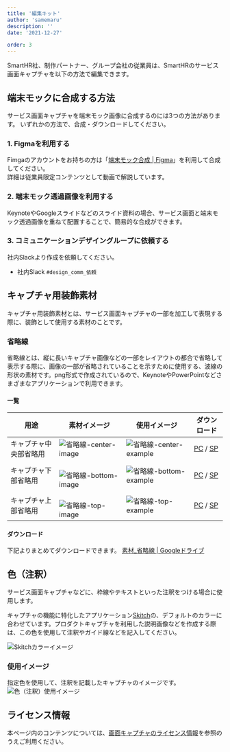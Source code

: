 ```yaml
---
title: '編集キット'
author: 'samemaru'
description: ''
date: '2021-12-27'

order: 3
---
```


SmartHR社、制作パートナー、グループ会社の従業員は、SmartHRのサービス画面キャプチャを以下の方法で編集できます。

## 端末モックに合成する方法

サービス画面キャプチャを端末モック画像に合成するのには3つの方法があります。
いずれかの方法で、合成・ダウンロードしてください。

### 1. Figmaを利用する

Fimgaのアカウントをお持ちの方は「<a href="https://www.figma.com/file/ul8bbn8p3aPIXo0DsjjsA6/%E7%AB%AF%E6%9C%AB%E3%83%A2%E3%83%83%E3%82%AF%E5%90%88%E6%88%90?node-id=723%3A121" target="_blank">端末モック合成 | Figma</a>」を利用して合成してください。  
詳細は従業員限定コンテンツとして動画で解説しています。

<Private path="/communication/capture-kit.md"/>

###  2. 端末モック透過画像を利用する

KeynoteやGoogleスライドなどのスライド資料の場合、サービス画面と端末モック透過画像を重ねて配置することで、簡易的な合成ができます。

<Private path="/communication/capture-kit-mockup-transparent.md"/>

###  3. コミュニケーションデザイングループに依頼する

社内Slackより作成を依頼してください。
- 社内Slack `#design_comm_依頼`


## キャプチャ用装飾素材

キャプチャ用装飾素材とは、サービス画面キャプチャの一部を加工して表現する際に、装飾として使用する素材のことです。

### 省略線
省略線とは、縦に長いキャプチャ画像などの一部をレイアウトの都合で省略して表示する際に、画像の一部が省略されていることを示すために使用する、波線の形状の素材です。png形式で作成されているので、KeynoteやPowerPointなどさまざまなアプリケーションで利用できます。


#### 一覧
| 用途 | 素材イメージ | 使用イメージ |ダウンロード |
| --- | --- | --- | --- | 
| キャプチャ中央部省略用 | ![省略線-center-image](./images/kit/省略線_center_image.png)　|![省略線-center-example](./images/kit/center_example_image.png)　| <a href="https://drive.google.com/file/d/1Qal0kcm89vVgiYElVEJeMYTpQYOV3dgC/view?usp=sharing" target="_blank">PC</a> / <a href="https://drive.google.com/file/d/1h4KUK_jH0oKi-yxsfZR-XykFFH40VRGc/view?usp=sharing" target="_blank">SP</a> | 　
| キャプチャ下部省略用 |　![省略線-bottom-image](./images/kit/省略線_bottom_image.png)　|![省略線-bottom-example](./images/kit/bottom_example_image.png)　| <a href="https://drive.google.com/file/d/1nN2zcjRvDkoMDA0FFranu2Zo4h_C6oA2/view?usp=sharing" target="_blank">PC</a> / <a href="https://drive.google.com/file/d/1oDMMfrDSNrqeDYIcjQZWzLYeENYndfut/view?usp=sharing" target="_blank">SP</a> | 
| キャプチャ上部省略用 | 　![省略線-top-image](./images/kit/省略線_top_image.png)　|![省略線-top-example](./images/kit/top_example_image.png)　|<a href="https://drive.google.com/file/d/1qAIIvPgdhX1jtRh-QWAAA71I463Gox33/view?usp=sharing" target="_blank">PC</a> / <a href="https://drive.google.com/file/d/1vGT0ld2iTs7zd87dsImp5Ctn5IR5T8PA/view?usp=sharing" target="_blank">SP</a> | 


#### ダウンロード
下記よりまとめてダウンロードできます。
 <a href="https://drive.google.com/drive/folders/1RgFtePFssbHTDoLWS9OUU60Sut-EIs3z?usp=sharing" target="_blank">素材_省略線 | Googleドライブ</a>


## 色（注釈）
サービス画面キャプチャなどに、枠線やテキストといった注釈をつける場合に使用します。

<ColorPalettesWrapper>
 <ColorPalette hexCode="#fc0c59" colorName="Annotaion" description="" />
</ColorPalettesWrapper>

キャプチャの機能に特化したアプリケーション<a href="https://apps.apple.com/jp/app/skitch-%E6%92%AE%E3%82%8B-%E6%8F%8F%E3%81%8D%E8%BE%BC%E3%82%80-%E5%85%B1%E6%9C%89%E3%81%99%E3%82%8B/id425955336?mt=12" target="_blank">Skitch</a>の、デフォルトのカラーに合わせています。プロダクトキャプチャを利用した説明画像などを作成する際は、この色を使用して注釈やガイド線などを記入してください。

![Skitchカラーイメージ](./images/kit/skitch_color_image.png) 

### 使用イメージ
指定色を使用して、注釈を記載したキャプチャのイメージです。
![色（注釈）使用イメージ](./images/kit/skitch_example.png) 


## ライセンス情報
本ページ内のコンテンツについては、[画面キャプチャのライセンス情報](/communication/capture/#h2-3)を参照のうえご利用ください。

